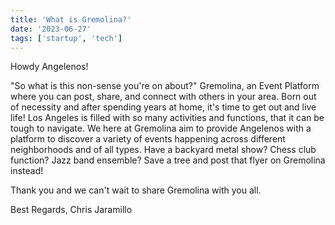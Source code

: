 ```yaml
---
title: 'What is Gremolina?'
date: '2023-06-27'
tags: ['startup', 'tech']
---
```

Howdy Angelenos!

<CustomImage src="https://raw.githubusercontent.com/ehawyeehaw/nublogposts/main/images/startup.JPEG" alt="Founder" />

"So what is this non-sense you're on about?" Gremolina, an Event Platform where you can post, share, and connect with others in your area. Born out of necessity and after spending years at home, it's time to get out and live life! Los Angeles is filled with so many activities and functions, that it can be tough to navigate. We here at Gremolina aim to provide Angelenos with a platform to discover a variety of events happening across different neighborhoods and of all types. Have a backyard metal show? Chess club function? Jazz band ensemble? Save a tree and post that flyer on Gremolina instead! 

Thank you and we can't wait to share Gremolina with you all. 

Best Regards,
Chris Jaramillo 
